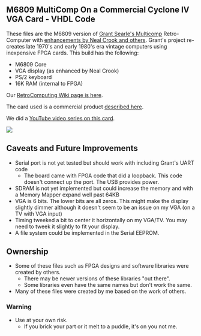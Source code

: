 == M6809 MultiComp On a Commercial Cyclone IV VGA Card - VHDL Code ==

These files are the M6809 version of [http://searle.hostei.com/grant/Multicomp/index.html Grant Searle's Multicomp] Retro-Computer with [https://github.com/nealcrook/multicomp6809/wiki enhancements by Neal Crook and others]. Grant's project re-creates late 1970's and early 1980's era vintage computers using inexpensive FPGA cards. This build has the following:

* M6809 Core
* VGA display (as enhanced by Neal Crook)
* PS/2 keyboard
* 16K RAM (internal to FPGA)

Our [http://land-boards.com/blwiki/index.php?title=RetroComputing RetroComputing Wiki page is here].

The card used is a commercial product [http://land-boards.com/blwiki/index.php?title=Cyclone_IV_FPGA_EP4CE6E22C8N_Development_Board_USB_V2 described here].

We did a [https://www.youtube.com/playlist?list=PLn__0BqzWEWPk0-VW3kEpMNA81sIbhj6n YouTube video series on this card].

<img src="http://land-boards.com/blwiki/images/2/2c/EP4-FPGA-VGA.jpg"></img>

== Caveats and Future Improvements ==

* Serial port is not yet tested but should work with including Grant's UART code
** The board came with FPGA code that did a loopback. This code doesn't connect up the port. The USB provides power.
* SDRAM is not yet implemented but could increase the memory and with a Memory Mapper expand well past 64KB
* VGA is 6 bits. The lower bits are all zeros. This might make the display slightly dimmer although it doesn't seem to be an issue on my VGA (on a TV with VGA input)
* Timing tweeked a bit to center it horizontally on my VGA/TV. You may need to tweek it slightly to fit your display.
* A file system could be implemented in the Serial EEPROM.

== Ownership ==

* Some of these files such as FPGA designs and software libraries were created by others.
** There may be newer versions of these libraries "out there".
** Some libraries even have the same names but don't work the same.
* Many of these files were created by me based on the work of others.

=== Warning ===

* Use at your own risk.
** If you brick your part or it melt to a puddle, it's on you not me.
